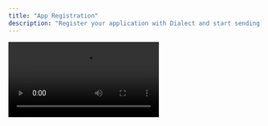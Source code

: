 ```yaml
---
title: "App Registration"
description: "Register your application with Dialect and start sending or receiving notifications."
---
```


<video src="https://res.cloudinary.com/dnxjhra4h/video/upload/v1755639830/register-your-project_lki0ep.mp4" controls />

## Registration Methods

<Tabs>
<Tab title="Dashboard (Recommended)">

1. Access the [Dialect Developer Dashboard](https://dashboard.dialect.to) 
2. Connect your wallet (We highly recommend using a new keypair)
3. Click on Guide
4. Register your Project

**Required Fields:**
- **Project Name**: Public name users will see
- **Description**: Brief explanation of your app's purpose  
- **Project Logo**: App icon (recommended: 256x256px PNG max. 1MB)

</Tab>
<Tab title="SDK">

**Step 1: Install packages**

```bash
npm install @dialectlabs/sdk @dialectlabs/blockchain-sdk-solana
```

**Step 2: Create a keypair for your app**

<Warning>
Creating a keypair is analogous to creating a username & password. It's important to securely create and manage your keypair, as it will be used to access your Dialect account.
</Warning>

```bash
# Create new keypair
solana-keygen new -o <your-app-name>-messaging-keypair.json

# Get the public key
solana-keygen publickey <your-app-name>-messaging-keypair.json > app-pubkey.pub
```

**Step 3: Set environment variable**

```bash
# Set your keypair as environment variable (use the array format from your keypair file)
export DIALECT_SDK_CREDENTIALS="[170,23,...,300]"
```

**Step 4: Register programmatically**

```typescript
import { Dialect, DialectCloudEnvironment, DialectSdk, BlockchainType } from "@dialectlabs/sdk";
import {
  Solana,
  SolanaSdkFactory,
  NodeDialectSolanaWalletAdapter,
} from "@dialectlabs/blockchain-sdk-solana";

const environment: DialectCloudEnvironment = "production"; // or "development"

// Create SDK instance
const sdk: DialectSdk<Solana> = Dialect.sdk(
  {
    environment,
  },
  SolanaSdkFactory.create({
    // IMPORTANT: must set environment variable DIALECT_SDK_CREDENTIALS
    // to your dapp's Solana keypair e.g. [170,23, . . . ,300]
    wallet: NodeDialectSolanaWalletAdapter.create(),
  })
);

// Register your app
const dapp = await sdk.dapps.create({
  name: "My App Name",
  description: "Brief description of what my app does",
  blockchainType: BlockchainType.SOLANA,
});

console.log('App registered successfully:', dapp);
```

<Warning>
**Always create a new wallet for each app.** Never reuse existing wallet keypairs from other applications or personal wallets. This ensures proper security isolation and prevents unauthorized access to your notification system.
</Warning>

<Warning>
Keep your `DIALECT_SDK_CREDENTIALS` secure. This is your app's private key and should never be exposed in client-side code or committed to version control.
</Warning>

<Tip>
Dialect's database _never_ stores your app's private keys, only the public key.
</Tip>

</Tab>
<Tab title="API">

Coming soon! For now, please use the Dashboard or SDK methods above.

</Tab>
</Tabs>

Your app is now ready to send notifications! 🎉

## Next Steps

After successful registration:

1. **[Understand core concepts](topics-channels-subscribers)** - Learn about topics, channels, and subscribers
2. **[Explore the dashboard](dashboard-introduction)** - Manage your app and monitor usage
3. **[Send your first notification](/alerts/send)** - Start integrating notification sending
4. **[Universal Inbox Guide](/alerts/integrate-inbox/index)** - Integrate an Inbox using APIs or advanced UI components
